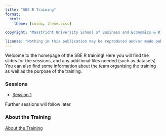 ```yaml
---
title: "SBE R Training"
format:
  html:
    theme: [cosmo, theme.scss]

copyright: "Maastricht University School of Business and Economics & R Training Coordination Team"

license: "Nothing in this publication may be reproduced and/or made public by means of printing, offset, photocopy or microfilm or in any digital, electronic, optical or any other form without the prior written permission of the owner of the copyright."
---
```


Welcome to the homepage of the SBE R training! Here you will find the slides for the sessions, and any additional files needed (such as datasets). You can also find some information about the team organising the training as well as the purpose of the training.

### Sessions
- [Session 1](Session1.qmd){target="_blank"}

Further sessions will follow later.

### About the Training
[About the Training](about.qmd)